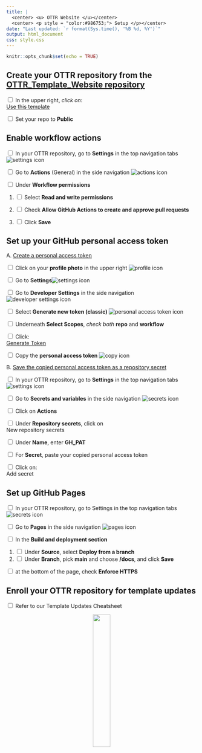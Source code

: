 ```yaml
---
title: |
  <center> <u> OTTR Website </u></center>
  <center> <p style = "color:#986753;"> Setup </p></center>
date: "Last updated: `r format(Sys.time(), '%B %d, %Y')`"
output: html_document
css: style.css
---
```


```r
knitr::opts_chunk$set(echo = TRUE)
```


## Create your OTTR repository from the [OTTR_Template_Website repository](https://github.com/jhudsl/OTTR_Template_Website)

<input type="checkbox">  In the upper right, _click on_: <div class = "github_button"><a href="https://github.com/new?template_name=OTTR_Template_Website&template_owner=jhudsl"> Use this template</a></div>

<input type="checkbox">  Set your repo to **Public**

## Enable workflow actions

<input type="checkbox">  In your OTTR repository, go to **Settings** in the top navigation tabs <img src="resources/icons/settings_gear.png" alt="settings icon" class = icon>

<input type="checkbox">  Go to **Actions** (General) in the side navigation <img src="resources/icons/actions.png" alt="actions icon" class = icon>

<input type="checkbox">   Under **Workflow permissions**

1. <input type="checkbox"> Select **Read and write permissions**

2. <input type="checkbox">  Check **Allow GitHub Actions to create and approve pull requests**

3. <input type="checkbox">  Click **Save**

## Set up your GitHub personal access token

A. [Create a personal access token](https://docs.github.com/en/authentication/keeping-your-account-and-data-secure/managing-your-personal-access-tokens)

<input type="checkbox"> Click on your **profile photo** in the upper right <img src="resources/icons/profile_photo.png" alt="profile icon" class = icon>

<input type="checkbox"> Go to **Settings**<img src="resources/icons/settings_gear.png" alt="settings icon" class = icon>

<input type="checkbox"> Go to **Developer Settings** in the side navigation <img src="resources/icons/developer_settings.png" alt="developer settings icon" class = icon>

<input type="checkbox"> Select **Generate new token (classic)** <img src="resources/icons/personal_access_tokens.png" alt="personal access token icon" class = icon>

<input type="checkbox"> Underneath **Select Scopes**, *check both* **repo** and **workflow**

<input type="checkbox"> Click: <div class = "github_button"><a href="https://github.com/settings/tokens/new"> Generate Token</a></div>

<input type="checkbox"> Copy the **personal access token** <img src="resources/icons/copy.png" alt="copy icon" class = icon>

B. [Save the copied personal access token as a repository secret](https://docs.github.com/en/codespaces/managing-codespaces-for-your-organization/managing-development-environment-secrets-for-your-repository-or-organization#adding-secrets-for-a-repository)

<input type="checkbox"> In your OTTR repository, go to **Settings** in the top navigation tabs <img src="resources/icons/settings_gear.png" alt="settings icon" class = icon>

<input type="checkbox"> Go to **Secrets and variables** in the side navigation <img src="resources/icons/secrets_and_variables.png" alt="secrets icon" class = icon>

<input type="checkbox"> Click on **Actions**

<input type="checkbox"> Under **Repository secrets**, click on <div class = "github_button"> New repository secrets </div>

<input type="checkbox"> Under **Name**, enter **GH_PAT**

<input type="checkbox"> For **Secret**, paste your copied personal access token

<input type="checkbox"> Click on: <div class = "github_button"> Add secret </div>

## Set up GitHub Pages

<input type="checkbox"> In your OTTR repository, go to Settings in the top navigation tabs <img src="resources/icons/settings_gear.png" alt="secrets icon" class = icon>

<input type="checkbox"> Go to **Pages** in the side navigation <img src="resources/icons/pages.png"  alt="pages icon" class = icon>

<input type="checkbox"> In the **Build and deployment section**

  1. <input type="checkbox"> Under **Source**, select **Deploy from a branch**
  2. <input type="checkbox"> Under **Branch**, pick **main** and choose **/docs**, and click **Save**

<input type="checkbox"> at the bottom of the page, check **Enforce HTTPS**

## Enroll your OTTR repository for template updates

<input type="checkbox"> Refer to our Template Updates Cheatsheet


<center>
<a href="https://ottrproject.org">
  <img src="resources/images/basic_otter_water.png" width = 30%>
</a>
</center>
